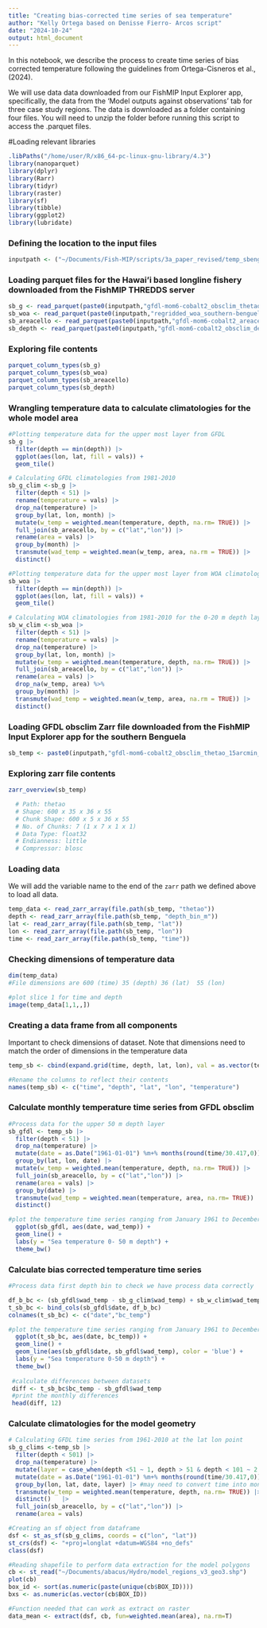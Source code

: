 ```yaml
---
title: "Creating bias-corrected time series of sea temperature"
author: "Kelly Ortega based on Denisse Fierro- Arcos script"
date: "2024-10-24"
output: html_document
---
```

In this notebook, we describe the process to create time series of bias corrected temperature following the guidelines from Ortega-Cisneros et al., (2024).

We will use data data downloaded from our FishMIP Input Explorer app, specifically, the data from the 'Model outputs against observations' tab for three case study regions. The data is downloaded as a folder containing four files. You will need to unzip the folder before running this script to access the .parquet files.

#Loading relevant libraries

```r
.libPaths("/home/user/R/x86_64-pc-linux-gnu-library/4.3")
library(nanoparquet)
library(dplyr)
library(Rarr)
library(tidyr)
library(raster)
library(sf)
library(tibble)
library(ggplot2)
library(lubridate)
```

### Defining the location to the input files
```r
inputpath <- ("~/Documents/Fish-MIP/scripts/3a_paper_revised/temp_sbenguela_atlantis/")
```

### Loading parquet files for the Hawai'i based longline fishery downloaded from the FishMIP THREDDS server 
```r
sb_g <- read_parquet(paste0(inputpath,"gfdl-mom6-cobalt2_obsclim_thetao_15arcmin_southern-benguela_mthly_clim_mean_1981_2010.parquet"))
sb_woa <- read_parquet(paste0(inputpath,"regridded_woa_southern-benguela_month_clim_mean_temp_1981-2010.parquet"))
sb_areacello <- read_parquet(paste0(inputpath,"gfdl-mom6-cobalt2_areacello_15arcmin_southern-benguela_fixed.parquet"))
sb_depth <- read_parquet(paste0(inputpath,"gfdl-mom6-cobalt2_obsclim_deptho_15arcmin_southern-benguela_fixed.parquet")) 
```

### Exploring file contents
```r
parquet_column_types(sb_g)
parquet_column_types(sb_woa)
parquet_column_types(sb_areacello)
parquet_column_types(sb_depth)
```

### Wrangling temperature data to calculate climatologies for the whole model area
```r
#Plotting temperature data for the upper most layer from GFDL
sb_g |>
  filter(depth == min(depth)) |>
  ggplot(aes(lon, lat, fill = vals)) +
  geom_tile()

# Calculating GFDL climatologies from 1981-2010
sb_g_clim <-sb_g |>
  filter(depth < 51) |>
  rename(temperature = vals) |>
  drop_na(temperature) |>
  group_by(lat, lon, month) |>
  mutate(w_temp = weighted.mean(temperature, depth, na.rm= TRUE)) |>
  full_join(sb_areacello, by = c("lat","lon")) |>
  rename(area = vals) |>
  group_by(month) |>
  transmute(wad_temp = weighted.mean(w_temp, area, na.rm = TRUE)) |>
  distinct()

#Plotting temperature data for the upper most layer from WOA climatology
sb_woa |>
  filter(depth == min(depth)) |>
  ggplot(aes(lon, lat, fill = vals)) +
  geom_tile()

# Calculating WOA climatologies from 1981-2010 for the 0-20 m depth layer or realm of this model
sb_w_clim <-sb_woa |>
  filter(depth < 51) |>
  rename(temperature = vals) |>
  drop_na(temperature) |>
  group_by(lat, lon, month) |>
  mutate(w_temp = weighted.mean(temperature, depth, na.rm= TRUE)) |>
  full_join(sb_areacello, by = c("lat","lon")) |>
  rename(area = vals) |>
  drop_na(w_temp, area) %>%
  group_by(month) |>
  transmute(wad_temp = weighted.mean(w_temp, area, na.rm = TRUE)) |>
  distinct()

```

### Loading GFDL obsclim Zarr file downloaded from the FishMIP Input Explorer app for the southern Benguela 
```r
sb_temp <- paste0(inputpath,"gfdl-mom6-cobalt2_obsclim_thetao_15arcmin_southern-benguela_monthly_1961_2010.zarr")
```

### Exploring zarr file contents
```r
zarr_overview(sb_temp)

  # Path: thetao
  # Shape: 600 x 35 x 36 x 55
  # Chunk Shape: 600 x 5 x 36 x 55
  # No. of Chunks: 7 (1 x 7 x 1 x 1)
  # Data Type: float32
  # Endianness: little
  # Compressor: blosc
```

### Loading data

We will add the variable name to the end of the `zarr` path we defined above to load all data.
```r
temp_data <- read_zarr_array(file.path(sb_temp, "thetao"))
depth <- read_zarr_array(file.path(sb_temp, "depth_bin_m"))
lat <- read_zarr_array(file.path(sb_temp, "lat"))
lon <- read_zarr_array(file.path(sb_temp, "lon"))
time <- read_zarr_array(file.path(sb_temp, "time"))
```

### Checking dimensions of temperature data

```r
dim(temp_data)
#File dimensions are 600 (time) 35 (depth) 36 (lat)  55 (lon)

#plot slice 1 for time and depth
image(temp_data[1,1,,])
```

### Creating a data frame from all components

Important to check dimensions of dataset. Note that dimensions need to match the order of dimensions in the temperature data
```r
temp_sb <- cbind(expand.grid(time, depth, lat, lon), val = as.vector(temp_data))

#Rename the columns to reflect their contents
names(temp_sb) <- c("time", "depth", "lat", "lon", "temperature")
```

### Calculate monthly temperature time series from GFDL obsclim

```r
#Process data for the upper 50 m depth layer 
sb_gfdl <- temp_sb |> 
  filter(depth < 51) |> 
  drop_na(temperature) |>
  mutate(date = as.Date("1961-01-01") %m+% months(round(time/30.417,0))) |>
  group_by(lat, lon, date) |>
  mutate(w_temp = weighted.mean(temperature, depth, na.rm= TRUE)) |>
  full_join(sb_areacello, by = c("lat","lon")) |>
  rename(area = vals) |>
  group_by(date) |>
  transmute(wad_temp = weighted.mean(temperature, area, na.rm= TRUE)) |>
  distinct()

#plot the temperature time series ranging from January 1961 to December 2010
  ggplot(sb_gfdl, aes(date, wad_temp)) +
  geom_line() +
  labs(y = "Sea temperature 0- 50 m depth") +
  theme_bw()
```

### Calculate bias corrected temperature time series 

```r
#Process data first depth bin to check we have process data correctly

df_b_bc <- (sb_gfdl$wad_temp - sb_g_clim$wad_temp) + sb_w_clim$wad_temp
t_sb_bc <- bind_cols(sb_gfdl$date, df_b_bc)
colnames(t_sb_bc) <- c("date","bc_temp")

#plot the temperature time series ranging from January 1961 to December 2010
  ggplot(t_sb_bc, aes(date, bc_temp)) +
  geom_line() +
  geom_line(aes(sb_gfdl$date, sb_gfdl$wad_temp), color = 'blue') +
  labs(y = "Sea temperature 0-50 m depth") +
  theme_bw()
  
 #calculate differences between datasets
 diff <- t_sb_bc$bc_temp - sb_gfdl$wad_temp
 #print the monthly differences
 head(diff, 12)
```

### Calculate climatologies for the model geometry 
```r
# Calculating GFDL time series from 1961-2010 at the lat lon point
sb_g_clims <-temp_sb |>
  filter(depth < 501) |> 
  drop_na(temperature) |>
  mutate(layer = case_when(depth <51 ~ 1, depth > 51 & depth < 101 ~ 2, depth > 100 & depth < 301 ~ 3, depth >300 ~ 4)) |>
  mutate(date = as.Date("1961-01-01") %m+% months(round(time/30.417,0))) |>
  group_by(lon, lat, date, layer) |> #may need to convert time into months by dividing by 30.417
  transmute(w_temp = weighted.mean(temperature, depth, na.rm= TRUE)) |>
  distinct()   |>
  full_join(sb_areacello, by = c("lat","lon")) |>
  rename(area = vals) 

#Creating an sf object from dataframe
dsf <- st_as_sf(sb_g_clims, coords = c("lon", "lat"))
st_crs(dsf) <- "+proj=longlat +datum=WGS84 +no_defs"
class(dsf)

#Reading shapefile to perform data extraction for the model polygons
cb <- st_read("~/Documents/abacus/Hydro/model_regions_v3_geo3.shp")
plot(cb)
box_id <- sort(as.numeric(paste(unique(cb$BOX_ID))))
bxs <- as.numeric(as.vector(cb$BOX_ID))

#Function needed that can work as extract on raster
data_mean <- extract(dsf, cb, fun=weighted.mean(area), na.rm=T)

```

